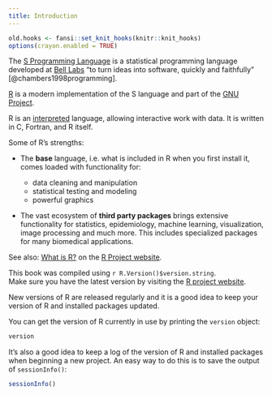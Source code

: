 ```yaml
---
title: Introduction
---
```


```r
old.hooks <- fansi::set_knit_hooks(knitr::knit_hooks)
options(crayon.enabled = TRUE)
```

The [S Programming Language](https://en.wikipedia.org/wiki/S_(programming_language)) is a statistical
programming language developed at [Bell Labs](https://en.wikipedia.org/wiki/Bell_Labs) 
"to turn ideas into software, quickly and faithfully" [@chambers1998programming].

[R](https://en.wikipedia.org/wiki/R_(programming_language)) is a modern implementation of the
S language and part of the [GNU Project](https://en.wikipedia.org/wiki/GNU_Project).

R is an [interpreted](https://en.wikipedia.org/wiki/Interpreter_(computing)) language, allowing
interactive work with data. It is written in C, Fortran, and R itself.

Some of R's strengths:

- The **base** language, i.e. what is included in R when you first install it,
comes loaded with functionality for:

  - data cleaning and manipulation
  - statistical testing and modeling
  - powerful graphics

- The vast ecosystem of **third party packages** brings extensive 
functionality for statistics, epidemiology, machine learning, visualization, 
image processing and much more. This includes specialized packages for many 
biomedical applications.
<br>

See also: [What is R?](https://www.r-project.org/about.html) on the 
[R Project website](https://www.r-project.org/).
<br>

This book was compiled using `r R.Version()$version.string`.  
Make sure you have the latest version by visiting the 
[R project website](https://www.r-project.org).
<br>

New versions of R are released regularly and it is a good idea to keep your
version of R and installed packages updated.

You can get the version of R currently in use by printing the `version` object:

```r
version
```

It's also a good idea to keep a log of the version of R and installed packages 
when beginning a new project. An easy way to do this is to save the output of 
`sessionInfo()`:

```r
sessionInfo()
```
